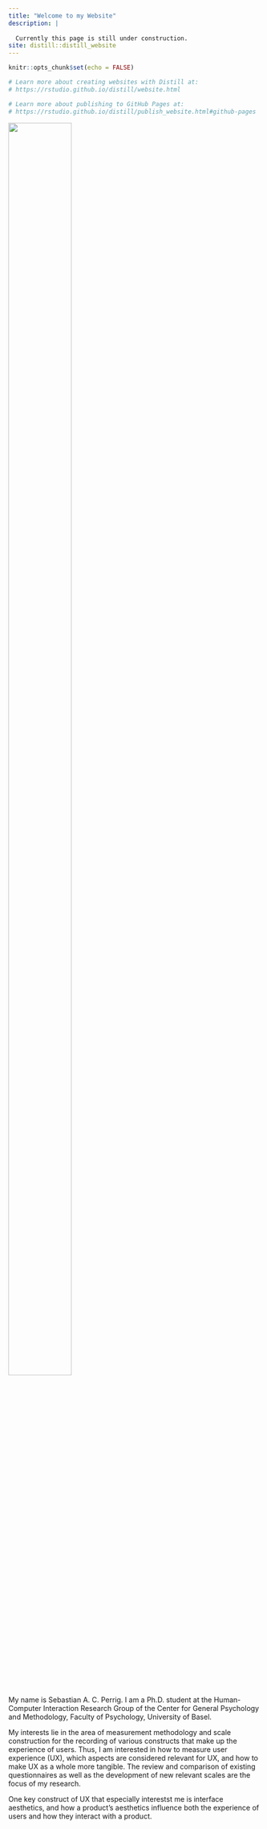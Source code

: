 ```yaml
---
title: "Welcome to my Website"
description: |
  
  Currently this page is still under construction.
site: distill::distill_website
---
```


```r
knitr::opts_chunk$set(echo = FALSE)

# Learn more about creating websites with Distill at:
# https://rstudio.github.io/distill/website.html

# Learn more about publishing to GitHub Pages at:
# https://rstudio.github.io/distill/publish_website.html#github-pages

```

![](images/sebastian_photoshop.jpeg){#id .class width=50% height=80%}

My name is Sebastian A. C. Perrig. I am a Ph.D. student at the Human-Computer Interaction Research Group of the Center for General Psychology and Methodology, Faculty of Psychology, University of Basel.
  
My interests lie in the area of measurement methodology and scale construction for the recording of various constructs that make up the experience of users. Thus, I am interested in how to measure user experience (UX), which aspects are considered relevant for UX, and how to make UX as a whole more tangible. The review and comparison of existing questionnaires as well as the development of new relevant scales are the focus of my research.
  
One key construct of UX that especially interestst me is interface aesthetics, and how a product's aesthetics influence both the experience of users and how they interact with a product.